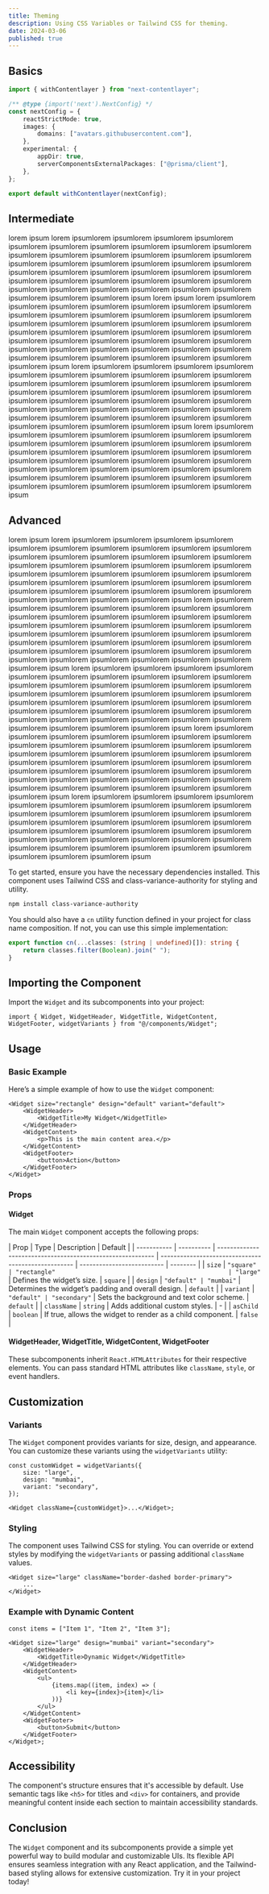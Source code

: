 ```yaml
---
title: Theming
description: Using CSS Variables or Tailwind CSS for theming.
date: 2024-03-06
published: true
---
```


## Basics

```ts showLineNumbers title="next.config.js" {3} {11}
import { withContentlayer } from "next-contentlayer";

/** @type {import('next').NextConfig} */
const nextConfig = {
	reactStrictMode: true,
	images: {
		domains: ["avatars.githubusercontent.com"],
	},
	experimental: {
		appDir: true,
		serverComponentsExternalPackages: ["@prisma/client"],
	},
};

export default withContentlayer(nextConfig);
```

## Intermediate

lorem ipsum lorem ipsumlorem ipsumlorem ipsumlorem ipsumlorem ipsumlorem ipsumlorem ipsumlorem ipsumlorem ipsumlorem ipsumlorem ipsumlorem ipsumlorem ipsumlorem ipsumlorem ipsumlorem ipsumlorem ipsumlorem ipsumlorem ipsumlorem ipsumlorem ipsumlorem ipsumlorem ipsumlorem ipsumlorem ipsumlorem ipsumlorem ipsumlorem ipsumlorem ipsumlorem ipsumlorem ipsumlorem ipsumlorem ipsumlorem ipsumlorem ipsumlorem ipsumlorem ipsumlorem ipsumlorem ipsumlorem ipsumlorem ipsumlorem ipsumlorem ipsumlorem ipsum lorem ipsum lorem ipsumlorem ipsumlorem ipsumlorem ipsumlorem ipsumlorem ipsumlorem ipsumlorem ipsumlorem ipsumlorem ipsumlorem ipsumlorem ipsumlorem ipsumlorem ipsumlorem ipsumlorem ipsumlorem ipsumlorem ipsumlorem ipsumlorem ipsumlorem ipsumlorem ipsumlorem ipsumlorem ipsumlorem ipsumlorem ipsumlorem ipsumlorem ipsumlorem ipsumlorem ipsumlorem ipsumlorem ipsumlorem ipsumlorem ipsumlorem ipsumlorem ipsumlorem ipsumlorem ipsumlorem ipsumlorem ipsumlorem ipsumlorem ipsumlorem ipsumlorem ipsumlorem ipsum lorem ipsumlorem ipsumlorem ipsumlorem ipsumlorem ipsumlorem ipsumlorem ipsumlorem ipsumlorem ipsumlorem ipsumlorem ipsumlorem ipsumlorem ipsumlorem ipsumlorem ipsumlorem ipsumlorem ipsumlorem ipsumlorem ipsumlorem ipsumlorem ipsumlorem ipsumlorem ipsumlorem ipsumlorem ipsumlorem ipsumlorem ipsumlorem ipsumlorem ipsumlorem ipsumlorem ipsumlorem ipsumlorem ipsumlorem ipsumlorem ipsumlorem ipsumlorem ipsumlorem ipsumlorem ipsumlorem ipsumlorem ipsumlorem ipsumlorem ipsumlorem ipsumlorem ipsum lorem ipsumlorem ipsumlorem ipsumlorem ipsumlorem ipsumlorem ipsumlorem ipsumlorem ipsumlorem ipsumlorem ipsumlorem ipsumlorem ipsumlorem ipsumlorem ipsumlorem ipsumlorem ipsumlorem ipsumlorem ipsumlorem ipsumlorem ipsumlorem ipsumlorem ipsumlorem ipsumlorem ipsumlorem ipsumlorem ipsumlorem ipsumlorem ipsumlorem ipsumlorem ipsumlorem ipsumlorem ipsumlorem ipsumlorem ipsumlorem ipsumlorem ipsumlorem ipsumlorem ipsumlorem ipsumlorem ipsumlorem ipsumlorem ipsumlorem ipsumlorem ipsum

## Advanced

lorem ipsum lorem ipsumlorem ipsumlorem ipsumlorem ipsumlorem ipsumlorem ipsumlorem ipsumlorem ipsumlorem ipsumlorem ipsumlorem ipsumlorem ipsumlorem ipsumlorem ipsumlorem ipsumlorem ipsumlorem ipsumlorem ipsumlorem ipsumlorem ipsumlorem ipsumlorem ipsumlorem ipsumlorem ipsumlorem ipsumlorem ipsumlorem ipsumlorem ipsumlorem ipsumlorem ipsumlorem ipsumlorem ipsumlorem ipsumlorem ipsumlorem ipsumlorem ipsumlorem ipsumlorem ipsumlorem ipsumlorem ipsumlorem ipsumlorem ipsumlorem ipsumlorem ipsumlorem ipsum lorem ipsumlorem ipsumlorem ipsumlorem ipsumlorem ipsumlorem ipsumlorem ipsumlorem ipsumlorem ipsumlorem ipsumlorem ipsumlorem ipsumlorem ipsumlorem ipsumlorem ipsumlorem ipsumlorem ipsumlorem ipsumlorem ipsumlorem ipsumlorem ipsumlorem ipsumlorem ipsumlorem ipsumlorem ipsumlorem ipsumlorem ipsumlorem ipsumlorem ipsumlorem ipsumlorem ipsumlorem ipsumlorem ipsumlorem ipsumlorem ipsumlorem ipsumlorem ipsumlorem ipsumlorem ipsumlorem ipsumlorem ipsumlorem ipsumlorem ipsumlorem ipsumlorem ipsum lorem ipsumlorem ipsumlorem ipsumlorem ipsumlorem ipsumlorem ipsumlorem ipsumlorem ipsumlorem ipsumlorem ipsumlorem ipsumlorem ipsumlorem ipsumlorem ipsumlorem ipsumlorem ipsumlorem ipsumlorem ipsumlorem ipsumlorem ipsumlorem ipsumlorem ipsumlorem ipsumlorem ipsumlorem ipsumlorem ipsumlorem ipsumlorem ipsumlorem ipsumlorem ipsumlorem ipsumlorem ipsumlorem ipsumlorem ipsumlorem ipsumlorem ipsumlorem ipsumlorem ipsumlorem ipsumlorem ipsumlorem ipsumlorem ipsumlorem ipsumlorem ipsumlorem ipsum lorem ipsumlorem ipsumlorem ipsumlorem ipsumlorem ipsumlorem ipsumlorem ipsumlorem ipsumlorem ipsumlorem ipsumlorem ipsumlorem ipsumlorem ipsumlorem ipsumlorem ipsumlorem ipsumlorem ipsumlorem ipsumlorem ipsumlorem ipsumlorem ipsumlorem ipsumlorem ipsumlorem ipsumlorem ipsumlorem ipsumlorem ipsumlorem ipsumlorem ipsumlorem ipsumlorem ipsumlorem ipsumlorem ipsumlorem ipsumlorem ipsumlorem ipsumlorem ipsumlorem ipsumlorem ipsumlorem ipsumlorem ipsumlorem ipsumlorem ipsumlorem ipsumlorem ipsum lorem ipsumlorem ipsumlorem ipsumlorem ipsumlorem ipsumlorem ipsumlorem ipsumlorem ipsumlorem ipsumlorem ipsumlorem ipsumlorem ipsumlorem ipsumlorem ipsumlorem ipsumlorem ipsumlorem ipsumlorem ipsumlorem ipsumlorem ipsumlorem ipsumlorem ipsumlorem ipsumlorem ipsumlorem ipsumlorem ipsumlorem ipsumlorem ipsumlorem ipsumlorem ipsumlorem ipsumlorem ipsumlorem ipsumlorem ipsumlorem ipsumlorem ipsumlorem ipsumlorem ipsumlorem ipsumlorem ipsumlorem ipsumlorem ipsumlorem ipsumlorem ipsum

To get started, ensure you have the necessary dependencies installed. This component uses Tailwind CSS and class-variance-authority for styling and utility.

```bash
npm install class-variance-authority
```

You should also have a `cn` utility function defined in your project for class name composition. If not, you can use this simple implementation:

```typescript
export function cn(...classes: (string | undefined)[]): string {
	return classes.filter(Boolean).join(" ");
}
```

## Importing the Component

Import the `Widget` and its subcomponents into your project:

```tsx
import { Widget, WidgetHeader, WidgetTitle, WidgetContent, WidgetFooter, widgetVariants } from "@/components/Widget";
```

## Usage

### Basic Example

Here’s a simple example of how to use the `Widget` component:

```tsx
<Widget size="rectangle" design="default" variant="default">
	<WidgetHeader>
		<WidgetTitle>My Widget</WidgetTitle>
	</WidgetHeader>
	<WidgetContent>
		<p>This is the main content area.</p>
	</WidgetContent>
	<WidgetFooter>
		<button>Action</button>
	</WidgetFooter>
</Widget>
```

### Props

#### Widget

The main `Widget` component accepts the following props:

| Prop        | Type       | Description                                                | Default                                             |
| ----------- | ---------- | ---------------------------------------------------------- | --------------------------------------------------- | -------------------------- | -------- |
| `size`      | `"square"  | "rectangle"                                                | "large"`                                            | Defines the widget’s size. | `square` |
| `design`    | `"default" | "mumbai"`                                                  | Determines the widget’s padding and overall design. | `default`                  |
| `variant`   | `"default" | "secondary"`                                               | Sets the background and text color scheme.          | `default`                  |
| `className` | `string`   | Adds additional custom styles.                             | -                                                   |
| `asChild`   | `boolean`  | If true, allows the widget to render as a child component. | `false`                                             |

#### WidgetHeader, WidgetTitle, WidgetContent, WidgetFooter

These subcomponents inherit `React.HTMLAttributes` for their respective elements. You can pass standard HTML attributes like `className`, `style`, or event handlers.

## Customization

### Variants

The `Widget` component provides variants for size, design, and appearance. You can customize these variants using the `widgetVariants` utility:

```tsx
const customWidget = widgetVariants({
	size: "large",
	design: "mumbai",
	variant: "secondary",
});

<Widget className={customWidget}>...</Widget>;
```

### Styling

The component uses Tailwind CSS for styling. You can override or extend styles by modifying the `widgetVariants` or passing additional `className` values.

```tsx
<Widget size="large" className="border-dashed border-primary">
	...
</Widget>
```

### Example with Dynamic Content

```tsx
const items = ["Item 1", "Item 2", "Item 3"];

<Widget size="large" design="mumbai" variant="secondary">
	<WidgetHeader>
		<WidgetTitle>Dynamic Widget</WidgetTitle>
	</WidgetHeader>
	<WidgetContent>
		<ul>
			{items.map((item, index) => (
				<li key={index}>{item}</li>
			))}
		</ul>
	</WidgetContent>
	<WidgetFooter>
		<button>Submit</button>
	</WidgetFooter>
</Widget>;
```

## Accessibility

The component's structure ensures that it's accessible by default. Use semantic tags like `<h5>` for titles and `<div>` for containers, and provide meaningful content inside each section to maintain accessibility standards.

## Conclusion

The `Widget` component and its subcomponents provide a simple yet powerful way to build modular and customizable UIs. Its flexible API ensures seamless integration with any React application, and the Tailwind-based styling allows for extensive customization. Try it in your project today!
